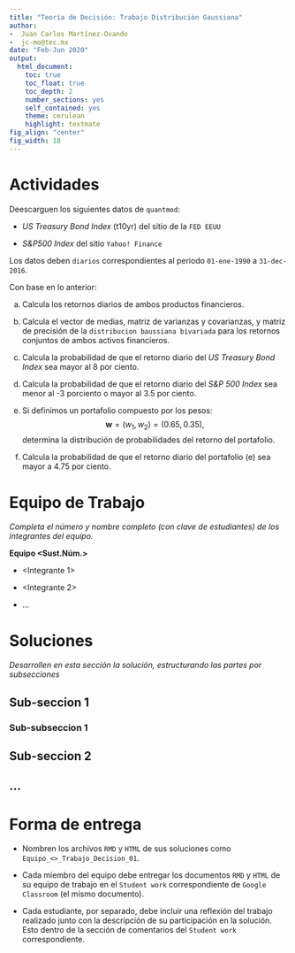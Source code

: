```yaml
---
title: "Teoría de Decisión: Trabajo Distribución Gaussiana"
author:
-  Juan Carlos Martínez-Ovando
-  jc-mo@tec.mx
date: "Feb-Jun 2020"
output:
  html_document:
    toc: true
    toc_float: true
    toc_depth: 2
    number_sections: yes
    self_contained: yes
    theme: cerulean
    highlight: textmate
fig_align: "center"
fig_width: 18
---
```


# Actividades

Deescarguen los siguientes datos de `quantmod`:

* *US Treasury Bond Index* (t10yr) del sitio de la `FED EEUU`

* *S&P500 Index* del sitio `Yahoo! Finance`

Los datos deben `diarios` correspondientes al periodo `01-ene-1990` a `31-dec-2016`.

Con base en lo anterior:

a. Calcula los retornos diarios de ambos productos financieros.

b. Calcula el vector de medias, matriz de varianzas y covarianzas, y matriz de precisión de la `distribucion baussiana bivariada` para los retornos conjuntos de ambos activos financieros.

c. Calcula la probabilidad de que el retorno diario del *US Treasury Bond Index* sea mayor al 8 por ciento.

d. Calcula la probabilidad de que el retorno diario del *S&P 500 Index* sea menor al -3 porciento o mayor al 3.5 por ciento.

e. Si definimos un portafolio compuesto por los pesos:
$$
\boldsymbol{w}= (w_1,w_2)=(0.65,0.35),
$$
determina la distribución de probabilidades del retorno del portafolio.

f. Calcula la probabilidad de que el retorno diario del portafolio (e) sea mayor a 4.75 por ciento.


# Equipo de Trabajo

*Completa el número y nombre completo (con clave de estudiantes) de los integrantes del equipo.*

**Equipo <Sust.Núm.>**

* <Integrante 1>

* <Integrante 2>

* ...

# Soluciones

*Desarrollen en esta sección la solución, estructurando las partes por subsecciones*

## Sub-seccion 1

### Sub-subseccion 1

## Sub-seccion 2

## ...

# Forma de entrega

* Nombren los archivos `RMD` y `HTML` de sus soluciones como 
`Equipo_<>_Trabajo_Decision_01`.

* Cada miembro del equipo debe entregar los documentos `RMD` y `HTML` de su equipo de trabajo en el `Student work` correspondiente de `Google Classroom` (el mismo documento).

* Cada estudiante, por separado, debe incluir una reflexión del trabajo realizado junto con la descripción de su participación en la solución. Esto dentro de la sección de comentarios del `Student work` correspondiente.
